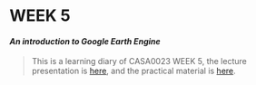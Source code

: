 # **WEEK 5** {.unnumbered}

#### ***An introduction to Google Earth Engine*** {.unnumbered}

> This is a learning diary of CASA0023 WEEK 5, the lecture presentation is [here](https://andrewmaclachlan.github.io/CASA0023-lecture-5/#1), and the practical material is [here](https://andrewmaclachlan.github.io/CASA0023/5_GEE_I.html).


